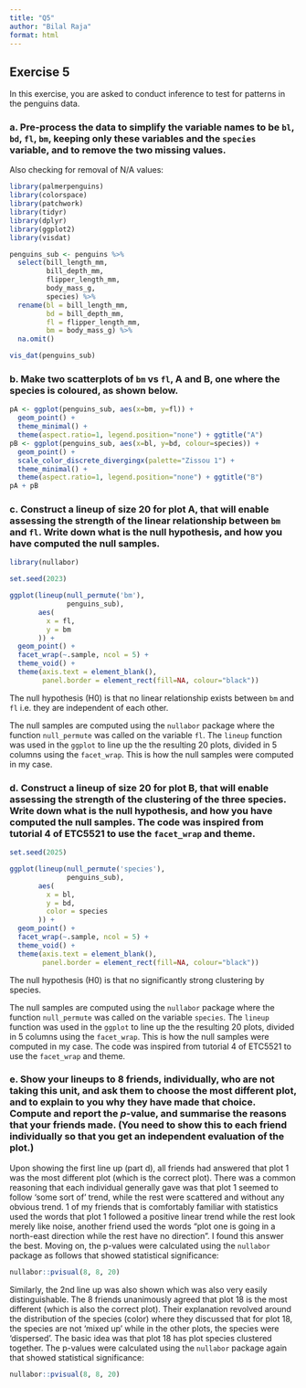 ```yaml
---
title: "Q5"
author: "Bilal Raja"
format: html
---
```


## Exercise 5

In this exercise, you are asked to conduct inference to test for patterns in the penguins data.

### a. Pre-process the data to simplify the variable names to be `bl`, `bd`, `fl`, `bm`, keeping only these variables and the `species` variable, and to remove the two missing values.

Also checking for removal of N/A values:

```r
library(palmerpenguins)
library(colorspace)
library(patchwork)
library(tidyr)
library(dplyr)
library(ggplot2)
library(visdat)

penguins_sub <- penguins %>% 
  select(bill_length_mm,
         bill_depth_mm,
         flipper_length_mm,
         body_mass_g,
         species) %>% 
  rename(bl = bill_length_mm,
         bd = bill_depth_mm,
         fl = flipper_length_mm,
         bm = body_mass_g) %>%
  na.omit()

vis_dat(penguins_sub)
```


### b. Make two scatterplots of `bm` vs `fl`, A and B, one where the species is coloured, as shown below.

```r
pA <- ggplot(penguins_sub, aes(x=bm, y=fl)) +
  geom_point() +
  theme_minimal() +
  theme(aspect.ratio=1, legend.position="none") + ggtitle("A")
pB <- ggplot(penguins_sub, aes(x=bl, y=bd, colour=species)) +
  geom_point() +
  scale_color_discrete_divergingx(palette="Zissou 1") +
  theme_minimal() +
  theme(aspect.ratio=1, legend.position="none") + ggtitle("B")
pA + pB
```

### c. Construct a lineup of size 20 for plot A, that will enable assessing the strength of the linear relationship between `bm` and `fl`. Write down what is the null hypothesis, and how you have computed the null samples.

```r
library(nullabor)

set.seed(2023)

ggplot(lineup(null_permute('bm'),
              penguins_sub),
       aes(
         x = fl,
         y = bm
       )) +
  geom_point() +
  facet_wrap(~.sample, ncol = 5) +
  theme_void() +
  theme(axis.text = element_blank(), 
        panel.border = element_rect(fill=NA, colour="black"))
```
The null hypothesis (H0) is that no linear relationship exists between `bm` and `fl` i.e. they are independent of each other.

The null samples are computed using the `nullabor` package where the function `null_permute` was called on the variable `fl`. The `lineup` function was used in the `ggplot` to line up the the resulting 20 plots, divided in 5 columns using the `facet_wrap`. This is how the null samples were computed in my case.

### d. Construct a lineup of size 20 for plot B, that will enable assessing the strength of the clustering of the three species. Write down what is the null hypothesis, and how you have computed the null samples. The code was inspired from tutorial 4 of ETC5521 to use the `facet_wrap` and theme.

```r
set.seed(2025)

ggplot(lineup(null_permute('species'),
              penguins_sub),
       aes(
         x = bl,
         y = bd,
         color = species
       )) +
  geom_point() +
  facet_wrap(~.sample, ncol = 5) +
  theme_void() +
  theme(axis.text = element_blank(), 
        panel.border = element_rect(fill=NA, colour="black"))
```

The null hypothesis (H0) is that no significantly strong clustering by species.

The null samples are computed using the `nullabor` package where the function `null_permute` was called on the variable `species`. The `lineup` function was used in the `ggplot` to line up the the resulting 20 plots, divided in 5 columns using the `facet_wrap`. This is how the null samples were computed in my case. The code was inspired from tutorial 4 of ETC5521 to use the `facet_wrap` and theme.


### e. Show your lineups to 8 friends, **individually**, who are not taking this unit, and ask them to choose the most different plot, and to explain to you why they have made that choice. Compute and report the $p$-value, and summarise the reasons that your friends made. (You need to show this to each friend individually so that you get an independent evaluation of the plot.)

Upon showing the first line up (part d), all friends had answered that plot 1 was the most different plot (which is the correct plot). There was a common reasoning that each individual generally gave was that plot 1 seemed to follow 'some sort of' trend, while the rest were scattered and without any obvious trend. 1 of my friends that is comfortably familiar with statistics used the words that plot 1 followed a positive linear trend while the rest look merely like noise, another friend used the words "plot one is going in a north-east direction while the rest have no direction". I found this answer the best. Moving on, the p-values were calculated using the `nullabor` package as follows that showed statistical significance:

```r
nullabor::pvisual(8, 8, 20)
```

Similarly, the 2nd line up was also shown which was also very easily distinguishable. The 8 friends unanimously agreed that plot 18 is the most different (which is also the correct plot). Their explanation revolved around the distribution of the species (color) where they discussed that for plot 18, the species are not 'mixed up' while in the other plots, the species were 'dispersed'. The basic idea was that plot 18 has plot species clustered together. The p-values were calculated using the `nullabor` package again that showed statistical significance:

```r
nullabor::pvisual(8, 8, 20)
```

